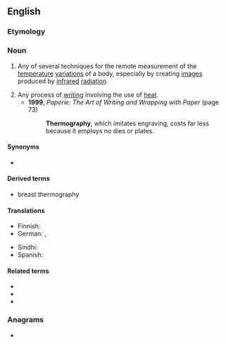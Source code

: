==English==

===Etymology===
{{confix|en|thermo|graphy}}

===Noun===
{{wikipedia}}
{{en-noun|~|thermographies}}

# {{lb|en|physics}} Any of several techniques for the remote measurement of the [[temperature]] [[variation]]s of a body, especially by creating [[image]]s produced by [[infrared]] [[radiation]].
# Any process of [[writing]] involving the use of [[heat]].
#* '''1999''', ''Paperie: The Art of Writing and Wrapping with Paper'' (page 73)
#*: '''Thermography''', which imitates engraving, costs far less because it employs no dies or plates.

====Synonyms====
* {{l|en|thermal imaging}}

====Derived terms====
* breast thermography

====Translations====
{{trans-top|practice of creating images produced by infrared radiation}}
* Finnish: {{t|fi|lämpökuvaus}}
* German: {{t|de|Thermographie|f}}, {{t|de|Thermografie|f}}
{{trans-mid}}
* Sindhi: {{t+|sd|گرمونگاري|f}}
* Spanish: {{t|es|termografía|f}}
{{trans-bottom}}

====Related terms====
* {{l|en|thermographic}}
* {{l|en|thermogram}}
* {{l|en|thermographic camera}}

===Anagrams===
* {{anagrams|en|mythographer}}